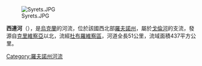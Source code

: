 [[Image:Syrets.JPG|right]]

'''西連河'''（{{lang-uk|Сирень}}），是[[烏克蘭|烏克蘭]]的河流，位於該國西北部[[羅夫諾州|羅夫諾州]]，屬於[[戈倫河|戈倫河]]的支流，發源自[[克里維察亞|克里維察亞]]以北，流經[[杜布羅維察區|杜布羅維察區]]，河道全長51公里，流域面積437平方公里。

{{DEFAULTSORT:Сирень (річка)}}
[[Category:羅夫諾州河流|Category:羅夫諾州河流]]


{{Ukraine-river-stub}}